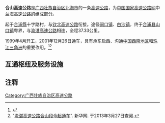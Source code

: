{{中国高速公路信息框
| 编号 = G75
| 名称 = 兰州－海口高速公路（合浦－山口）
| 自定头部 = 
| 地圖 = 
| 路線簡稱 = 渝湛
| 最近通車日期 = 2001年12月26日
| 规划总里程 = 37.33
| 起點 = [[北海市|北海市]][[合浦縣|合浦縣]]十字路村
| 終點 = [[北海市|北海市]][[合浦縣|合浦縣]][[山口鎮|山口鎮]]
| 出口處數 = 4
| 服务区数 = 1 (鐵山)
}}

'''合山高速公路'''是[[广西壮族自治区|广西壮族自治区]][[北海市|北海市]]的一条[[高速公路|高速公路]]，为[[中国国家高速公路网|中国国家高速公路网]]中[[兰海高速公路|兰海高速公路]]的组成部分。

起于[[合浦縣|合浦縣]]十字路村，与[[钦北高速公路|钦北高速公路]]衔接，途径[[闸口镇_(合浦县)|闸口镇]]、[[白沙镇_(合浦县)|白沙镇]]，终于[[合浦县|合浦县]][[山口镇|山口镇]]粤界，与[[渝湛高速公路|渝湛高速公路]]相连，全程37.33公里。

1999年4月开工，2001年12月26日通车，具有承东启西、沟通[[中国西南地区|中国西南地区]]和[[珠江三角洲|珠江三角洲]]的重要作用。<ref>{{Cite web |url=http://www.gxewa.com/News_show.asp?id=4064 |title=合浦至山口高速公路路十字路至山口段 |accessdate=2013-04-04 |archive-date=2016-03-04 |archive-url=https://web.archive.org/web/20160304192605/http://www.gxewa.com/News_show.asp?id=4064 |dead-url=no }}</ref><ref>"[http://news.xinhuanet.com/china/2001-12/26/content_212269.htm 渝湛高速公路合山段今起通车]". 新华网. 于2013年3月27日查阅.</ref>

== 互通枢纽及服务设施 ==
{{Start expwy exit box|place=1}}
{{Expwy exit item|place=[[北海市|北海市]]<br>[[合浦縣|合浦縣]]|place rows=8|type=E|index=|name=十字路|dist start=|highway connection={{China Expwy Name|G75|[[钦北高速公路|钦北高速公路]]}}|road connection={{中国县道名|222}}<br/>{{中国国道名|325}}}}
{{Expwy exit item|state=U|type=E|index=|name=闸口|dist start=|road connection=}}
{{Expwy exit item|type=H|index=2170|name=新村|alias=|dist start=|highway connection={{China Expwy Name|G59|[[玉铁高速公路|玉铁高速公路]]}}|comment=}}
{{Expwy exit item|state=D|type=S|index=|name=鐵山服務區}}
{{Expwy exit item|type=H|index=|name=鐵山港|alias=|dist start=|highway connection={{China Expwy Name|S5923|P= Guangxi}}}}
{{Expwy exit item|type=E|index=|name=白沙|dist start=|road connection={{中国县道名|231}}}}
{{Expwy exit item|type=E|index=2208|name=山口|dist start=|road connection={{中国国道名|228}}<br/>{{中国国道名|325}}}}
{{Expwy exit item|type=T|index=2210|name=桂海|dist start=|highway connection={{China Expwy Name|G75|[[渝湛高速公路|渝湛高速公路]]}}|comment=}}
{{End expwy exit box|place=1}}

==注释==
{{reflist}}

{{广西壮族自治区高速公路}}
[[Category:广西壮族自治区高速公路|Category:广西壮族自治区高速公路]]